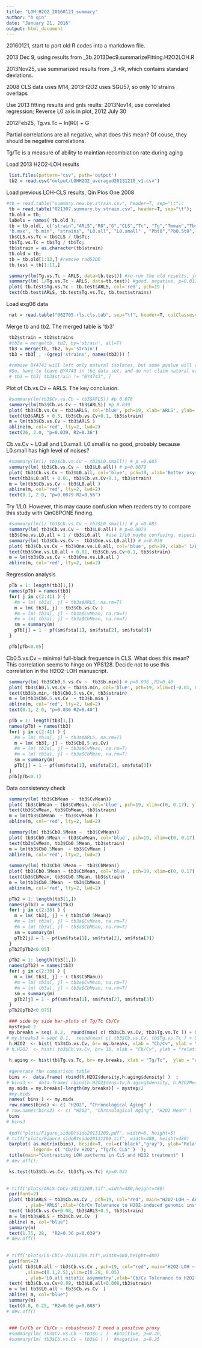```yaml
---
title: "LOH_H2O2_20160121_summary"
author: "h qin"
date: "January 21, 2016"
output: html_document
---
```

20160121, start to port old R codes into a markdown file. 

2013 Dec 9, using results from _3b.2013Dec9.summarizeFitting.H2O2LOH.R

2013Nov25, use summarized results from _3.*R, which contains standard deviations.  

2008 CLS data uses M14, 2013H2O2 uses SGU57, so only 10 strains overlaps

Use 2013 fitting results and gnls reults: 
2013Nov14, use correlated regression;  Reverse L0 axis in plot, 2012 July 30

2012Feb25, Tg.vs.Tc ~ ln(R0) + G

Partial correlations are all negative, what does this mean? Of couse, they should be negative correlations. 

Tg/Tc is a measure of ability to maintian recombiation rate during aging




Load 2013 H2O2-LOH results
```r
 list.files(pattern="csv", path='output')
 tb2 = read.csv("output/LOHH2O2_averaged20131210_v1.csv") 
```

Load previous LOH-CLS results, Qin Plos One 2008
```r
#tb = read.table("summary.new.by.strain.csv", header=T, sep="\t");
 tb = read.table("021307.summary.by.strain.csv", header=T, sep="\t");
 tb.old = tb;
 labels = names( tb.old );
 tb = tb.old[, c("strain","ARLS","R0","G","CLS","Tc", "Tg","Tmmax","Tbmax", "Td", "Tdmax","TLmax","Lmax", 
 "b.max", "b.min", "strains", "L0.all", "L0.small" , "Pbt0","Pb0.5t0", "Pbt0.b") ];
 tb$CLS.vs.Tc = tb$CLS / tb$Tc; 
 tb$Tg.vs.Tc = tb$Tg / tb$Tc;
 tb$strain = as.character(tb$strain)
 tb.old = tb;
 tb = tb.old[1:13,] #remove rad52DD
 tb.test = tb[1:11,]   
```

```r
 summary(lm(Tg.vs.Tc ~ ARLS, data=tb.test)) #re-run the old results, just to double-check
 summary(lm( 1/Tg.vs.Tc ~ ARLS, data=tb.test)) #good, negative, p=0.012 
 plot( tb.test$Tg.vs.Tc ~ tb.test$ARLS, col='red', pch=19 )
 text(tb.test$ARLS, tb.test$Tg.vs.Tc, tb.test$strains)
```


Load exg06 data
```r
 nat = read.table("062705.rls.cls.tab", sep="\t", header=T, colClasses=c("character", rep(NA,4)) );
```

Merge tb and tb2. The merged table is 'tb3' 
```r
 tb2$strain = tb2$strains
 #tb3a = merge(tb, tb2, by='strain', all=T)
 tb3 = merge(tb, tb2, by='strain')
 tb3 = tb3[ , -(grep('strains', names(tb3))) ]
 
 #remove BY4743 will left only natural isolates, but some pvalue will exceed 0.05 cutoff. 
 #So, have to leave BY4743 in the data set, and do not claim natural variaitons. 
 # tb3 = tb3[ tb3$strain != "BY4743", ]
```

Plot of Cb.vs.Cv ~ ARLS. The key conclusion. 
```r
 #summary(lm(tb3$Cv.vs.Cb ~ tb3$ARLS)) #p 0.078
 summary(lm(tb3$Cb.vs.Cv ~ tb3$ARLS)) #p 0.039
 plot( tb3$Cb.vs.Cv ~ tb3$ARLS, col='blue', pch=19, xlab='ARLS', ylab='sensitive<= Cb/Cv => tolerant', xlim=c(22,38),ylim=c(-0.1,2.8) )
 text(tb3$ARLS + 0.5, tb3$Cb.vs.Cv+0.1, tb3$strain)
 m = lm(tb3$Cb.vs.Cv ~ tb3$ARLS )
 abline(m, col='red', lty=2, lwd=2)
 text(26, 2.0, "p=0.039, R2=0.36")
```


Cb.vs.Cv ~ L0.all and L0.small. L0.small is no good, probably because L0.small has high level of noises? 
```r
 #summary(lm(1/ tb3$Cb.vs.Cv ~ tb3$L0.small)) # p =0.685
 summary(lm( tb3$Cb.vs.Cv ~  tb3$L0.all)) # p=0.0079
 plot( tb3$Cb.vs.Cv ~ tb3$L0.all, col='blue', pch=19, xlab='Better asymmetry <- L0 -> Worse asymmetry', ylab='sensitive <- Cb/Cv ->tolerant', xlim=c(0, 0.3),ylim=c(-0.1,2.5) )
 text(tb3$L0.all + 0.01, tb3$Cb.vs.Cv+0.1, tb3$strain)
 m = lm(tb3$Cb.vs.Cv ~ tb3$L0.all )
 abline(m, col='red', lty=2, lwd=2)
 text(0.1, 2.0, "p=0.0079 R2=0.56")
```

Try 1/L0. However, this may cause confusion when readers try to compare this study with Qin08PONE finding. 
```r
 #summary(lm(1/ tb3$Cb.vs.Cv ~ tb3$L0.small)) # p =0.685
 summary(lm( tb3$Cb.vs.Cv ~  tb3$L0.all)) # p=0.0079
 tb3$One.vs.L0.all = 1 / tb3$L0.all  #use 1/L0 maybe confusing. especially when peope try to compare Qin08 with this work.
 summary(lm( tb3$Cb.vs.Cv ~  tb3$One.vs.L0.all)) # p=0.039
 plot( tb3$Cb.vs.Cv ~ tb3$One.vs.L0.all, col='blue', pch=19, xlab=' 1/L0', ylab='Cb/Cv' )
 text(tb3$One.vs.L0.all + 0.01, tb3$Cb.vs.Cv+0.1, tb3$strain)
 m = lm(tb3$Cb.vs.Cv ~ tb3$One.vs.L0.all )
 abline(m, col='red', lty=2, lwd=2)
```


 Regression analysis 
```r
 pTb = 1: length(tb3[1,])
 names(pTb) = names(tb3)
 for( j in c(2:41) ) {
   #m = lm( tb3a[, j] ~ tb3a$ARLS, na.rm=T)
   m = lm( tb3[, j] ~ tb3$Cb.vs.Cv )
   #m = lm( tb3a[, j] ~ tb3a$CvMean, na.rm=T)
   #m = lm( tb3a[, j] ~ tb3a$CbMean, na.rm=T)
   sm = summary(m)
   pTb[j] = 1 - pf(sm$fsta[1], sm$fsta[2], sm$fsta[3])
 }
```

```r
 pTb[pTb<0.05]
```

Cb0.5.vs.Cv ~ minimal full-black frequence in CLS. What does this mean?
This correlation seems to hinge on YPS128. Decide not to use this correlation in the H2O2-LOH manuscript. 
```r
 summary(lm( tb3$Cb0.5.vs.Cv ~  tb3$b.min)) # p=0.036 ,R2=0.40
 plot( tb3$Cb0.5.vs.Cv ~ tb3$b.min, col='blue', pch=19, xlim=c(-0.01, 0.025) )
 text(tb3$b.min, tb3$Cb0.5.vs.Cv, tb3$strain)
 m = lm(tb3$Cb0.5.vs.Cv  ~ tb3$b.min )
 abline(m, col='red', lty=2, lwd=2)
 text(0.1, 2.0, "p=0.036 R2=0.40")
```

```r
 pTb = 1: length(tb3[1,])
 names(pTb) = names(tb3)
 for( j in c(2:41) ) {
   #m = lm( tb3a[, j] ~ tb3a$ARLS, na.rm=T)
   m = lm( tb3[, j] ~ tb3$Cb0.5.vs.Cv)
   #m = lm( tb3a[, j] ~ tb3a$CvMean, na.rm=T)
   #m = lm( tb3a[, j] ~ tb3a$CbMean, na.rm=T)
   sm = summary(m)
   pTb[j] = 1 - pf(sm$fsta[1], sm$fsta[2], sm$fsta[3])
 }
 pTb[pTb<0.1]
```

Data consistency check 
```r
 summary(lm( tb3$CbMean ~  tb3$CvMean)) 
 plot( tb3$CbMean ~ tb3$CvMean, col='blue', pch=19, xlim=c(0, 0.17), ylim=c(0,0.16) )
 text(tb3$CvMean, tb3$CbMean, tb3$strain)
 m = lm(tb3$CbMean  ~ tb3$CvMean )
 abline(m, col='red', lty=2, lwd=2)

 summary(lm( tb3$Cb0.5Mean ~  tb3$CvMean)) 
 plot( tb3$Cb0.5Mean ~ tb3$CvMean, col='blue', pch=19, xlim=c(0, 0.17), ylim=c(0,0.16) )
 text(tb3$CvMean, tb3$Cb0.5Mean, tb3$strain)
 m = lm(tb3$Cb0.5Mean  ~ tb3$CvMean )
 abline(m, col='red', lty=2, lwd=2)
 
 summary(lm( tb3$Cb0.5Mean ~  tb3$CbMean)) 
 plot( tb3$Cb0.5Mean ~ tb3$CbMean, col='blue', pch=19, xlim=c(0, 0.17), ylim=c(0,0.16) )
 text(tb3$CbMean, tb3$Cb0.5Mean, tb3$strain)
 m = lm(tb3$Cb0.5Mean  ~ tb3$CbMean )
 abline(m, col='red', lty=2, lwd=2)
```


```r
 pTb2 = 1: length(tb3[1,])
 names(pTb2) = names(tb3)
 for( j in c(2:38) ) {
   m = lm( tb3[, j] ~ ( tb3$Cb0.5Mean))
   #m = lm( tb3a[, j] ~ tb3a$CvMean, na.rm=T)
   #m = lm( tb3a[, j] ~ tb3a$CbMean, na.rm=T)
   sm = summary(m)
   pTb2[j] = 1 - pf(sm$fsta[1], sm$fsta[2], sm$fsta[3])
 }
 pTb2[pTb2<0.05]
```

```r
 pTb2 = 1: length(tb3[1,])
 names(pTb2) = names(tb3)
 for( j in c(2:38) ) {
   m = lm( tb3[, j] ~ ( tb3$CbManu))
   #m = lm( tb3a[, j] ~ tb3a$CvMean, na.rm=T)
   #m = lm( tb3a[, j] ~ tb3a$CbMean, na.rm=T)
   sm = summary(m)
   pTb2[j] = 1 - pf(sm$fsta[1], sm$fsta[2], sm$fsta[3])
 }
 pTb2[pTb2<0.075] 
```

```r
 ### side by side bar-plots of Tg/Tc Cb/Cv
 mystep=0.2
 my.breaks = seq( 0.2,  round(max( c( tb3$Cb.vs.Cv, tb3$Tg.vs.Tc )) + 0.2, 1) ,by= mystep ); 
# my.breaks3 = seq( 0.1,  round(max( c( tb3$Cb.vs.Cv, tb$Tg.vs.Tc ) + 0.1, 1)) ,by= mystep ); 
 h.H2O2  <- hist( tb3$Cb.vs.Cv, br= my.breaks, xlab = "Cb/Cv", ylab = "relative density", freq=F ) ; 
# h.H2O2  <- hist( tb3$Cb.vs.Cv, br= 10, xlab = "Cb/Cv", ylab = "relative density", freq=F ) ; 
 
 h.aging <- hist(tb$Tg.vs.Tc, br= my.breaks, xlab = "Tg/Tc",  ylab = "relative density", freq=F ) ;
 
 #generate the comparison table
 bins <-  data.frame( rbind(h.H2O2$density,h.aging$density) )  ;
# bins3 <-  data.frame( rbind(h.H2O2$density,h.aging$density, h.H2O2Mean$density) )  ;
 my.mids = my.breaks[-length(my.breaks)] + mystep/2
 #my.mids
 names( bins ) <- my.mids
 row.names(bins) <- c( "H2O2", "Chronological Aging" )
# row.names(bins3) <- c( "H2O2", "Chronological Aging", "H2O2 Mean" )
 bins
# bins3
 
 #pdf("plots/Figure_sideBYside20131209.pdf", width=8, height=5)
# tiff("plots/Figure_sideBYside20131209.tif", width=480, height=480)
 barplot( as.matrix(bins), beside=T, col=c("black","gray"), ylab="Relative Frequency", xlab="Ratios",
          legend= c( "Cb/Cv H2O2", "Tg/Tc CLS" )  );
 title(main="Contrasting LOH patterns in CLS and H2O2 treatment" )
# dev.off(); 

 ks.test(tb3$Cb.vs.Cv, tb3$Tg.vs.Tc) #p=0.031
 
  
# tiff("plots/ARLS-CbCv-20131209.tif",width=480,height=480)
 par(font=2) 
 plot( tb3$ARLS ~ tb3$Cb.vs.Cv , pch=19, col="red", main="H2O2-LOH ~ ARLS, 20131209", ylim=c(22,38), xlim=c(0.1, 2.5)
       , ylab='ARLS',xlab='Cb/Cv Tolerance to H2O2-induced genomic instability')
 text( tb3$Cb.vs.Cv+0.08, tb3$ARLS+0.5, tb3$strain)
 m = lm(tb3$ARLS ~ tb3$Cb.vs.Cv  )
 abline( m, col="blue")
 summary(m)
 text(1.75, 28,  "R2=0.36 p=0.039")
# dev.off()
 
 
# tiff("plots/L0-CbCv-20131209.tif",width=480,height=480)
 par(font=2)
 plot( tb3$L0.all ~ tb3$Cb.vs.Cv , pch=19, col="red", main="H2O2-LOH ~ mitotic asymmetry, 20131209"
       ,xlim=c(0.1,2.5),ylim=c(0.28, 0.05)
       , ylab='L0.all mitotic asymmetry',xlab='Cb/Cv Tolerance to H2O2-induced genomic instability')
 text( tb3$Cb.vs.Cv+0.09, tb3$L0.all+0.008,tb3$strain)
 m = lm( tb3$L0.all ~ tb3$Cb.vs.Cv  )
 abline( m, col="blue")
 summary(m)
 text(0.8, 0.25, "R2=0.56 p=0.008")
# dev.off()
 
 
 ### Cv/Cb or Cb/Cv ~ robustness? I need a positive proxy
 #summary(lm( tb3$Cv.vs.Cb ~ tb3$G ) )  #positive, p=0.20, 
 #summary(lm( tb3$Cb.vs.Cv ~ tb3$G ) )  #negative, p=0.25
```


